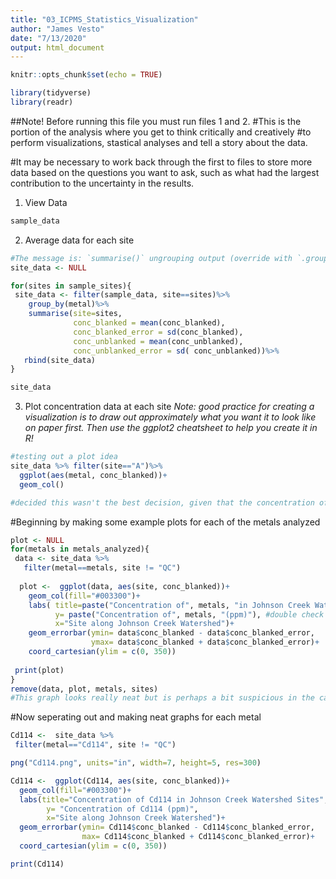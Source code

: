 ```yaml
---
title: "03_ICPMS_Statistics_Visualization"
author: "James Vesto"
date: "7/13/2020"
output: html_document
---
```


```r
knitr::opts_chunk$set(echo = TRUE)

library(tidyverse)
library(readr)
```

##Note! Before running this file you must run files 1 and 2.
#This is the portion of the analysis where you get to think critically and creatively
#to perform visualizations, stastical analyses and tell a story about the data.

#It may be necessary to work back through the first to files to store more data based on the questions you want to ask, such as what had the largest contribution to the uncertainty in the results.

1) View Data
```r
sample_data
```
2) Average data for each site

```r
#The message is: `summarise()` ungrouping output (override with `.groups` argument)
site_data <- NULL

for(sites in sample_sites){
 site_data <- filter(sample_data, site==sites)%>%
    group_by(metal)%>%
    summarise(site=sites,
              conc_blanked = mean(conc_blanked),
              conc_blanked_error = sd(conc_blanked),
              conc_unblanked = mean(conc_unblanked),
              conc_unblanked_error = sd( conc_unblanked))%>%
   rbind(site_data)
}

site_data
```
3) Plot concentration data at each site
*Note: good practice for creating a visualization is to draw out approximately what you want it to look like on paper first. Then use the ggplot2 cheatsheet to help you create it in R!*

```r
#testing out a plot idea
site_data %>% filter(site=="A")%>%
  ggplot(aes(metal, conc_blanked))+ 
  geom_col()

#decided this wasn't the best decision, given that the concentration of lead extremely overshadows the other metals
```
#Beginning by making some example plots for each of the metals analyzed
```r
plot <- NULL
for(metals in metals_analyzed){
 data <- site_data %>%
   filter(metal==metals, site != "QC")
   
  plot <-  ggplot(data, aes(site, conc_blanked))+ 
    geom_col(fill="#003300")+
    labs( title=paste("Concentration of", metals, "in Johnson Creek Watershed Sites"),
          y= paste("Concentration of", metals, "(ppm)"), #double check unit!!
          x="Site along Johnson Creek Watershed")+     
    geom_errorbar(ymin= data$conc_blanked - data$conc_blanked_error,
                  ymax= data$conc_blanked + data$conc_blanked_error)+
    coord_cartesian(ylim = c(0, 350))
    
 print(plot)
}
remove(data, plot, metals, sites)
#This graph looks really neat but is perhaps a bit suspicious in the case of Pb208?
```
#Now seperating out and making neat graphs for each metal
```r
Cd114 <-  site_data %>%
 filter(metal=="Cd114", site != "QC")

png("Cd114.png", units="in", width=7, height=5, res=300)

Cd114 <-  ggplot(Cd114, aes(site, conc_blanked))+ 
  geom_col(fill="#003300")+
  labs(title="Concentration of Cd114 in Johnson Creek Watershed Sites",
        y= "Concentration of Cd114 (ppm)", 
        x="Site along Johnson Creek Watershed")+     
  geom_errorbar(ymin= Cd114$conc_blanked - Cd114$conc_blanked_error,
                max= Cd114$conc_blanked + Cd114$conc_blanked_error)+
  coord_cartesian(ylim = c(0, 350))

print(Cd114)
```


